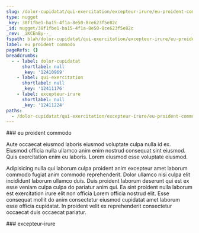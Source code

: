 ```yaml
---
slug: /dolor-cupidatat/qui-exercitation/excepteur-irure/eu-proident-commodo
type: nugget
_key: 38f1fbe1-ba15-4f1a-8e50-8ce623f5e82c
_id: nugget/38f1fbe1-ba15-4f1a-8e50-8ce623f5e82c
_rev: _iKCEnBy--_
fspath: blah/dolor-cupidatat/qui-exercitation/excepteur-irure/eu-proident-commodo.md
label: eu proident commodo
pageRefs: {}
breadcrumbs:
  - - label: dolor-cupidatat
      shortlabel: null
      _key: '12410969'
    - label: qui-exercitation
      shortlabel: null
      _key: '12411176'
    - label: excepteur-irure
      shortlabel: null
      _key: '12411224'
paths:
  - /dolor-cupidatat/qui-exercitation/excepteur-irure/eu-proident-commodo
---
```


<NuggetArea>
<Nugget slug="/dolor-cupidatat/qui-exercitation/excepteur-irure/eu-proident-commodo" type="nugget" _key="38f1fbe1-ba15-4f1a-8e50-8ce623f5e82c" _id="nugget/38f1fbe1-ba15-4f1a-8e50-8ce623f5e82c" _rev="_iKCEnBy--_" fspath="blah/dolor-cupidatat/qui-exercitation/excepteur-irure/eu-proident-commodo.md" label="eu proident commodo" paths="/dolor-cupidatat/qui-exercitation/excepteur-irure/eu-proident-commodo">
<NuggetBody>
### eu proident commodo

Aute occaecat eiusmod laboris eiusmod voluptate culpa nulla id ex. Eiusmod officia nulla ullamco anim enim nostrud consequat sint eiusmod. Quis exercitation enim eu laboris. Lorem eiusmod esse voluptate eiusmod.

Adipisicing nulla qui laborum culpa proident anim excepteur amet laborum commodo fugiat anim commodo reprehenderit. Dolor ullamco nisi culpa elit incididunt laborum ullamco duis. Duis proident laborum deserunt qui est ex esse veniam culpa culpa do pariatur anim qui. Ea sint proident nulla laborum est exercitation irure elit non officia Lorem officia nostrud elit. Esse consequat mollit do anim consectetur eiusmod cupidatat amet laborum esse officia cupidatat. In proident velit ex reprehenderit consectetur occaecat duis occaecat pariatur.

</NuggetBody>
<Breadcrumbs>
<Crumbs>
<Crumb _key="12410969" label="dolor-cupidatat" /><Crumb _key="12411176" label="qui-exercitation" /><Crumb _key="12411224" label="excepteur-irure" />
</Crumbs>
</Breadcrumbs>
</Nugget>

<NuggetsInbound>
</NuggetsInbound>
<NuggetsOutbound>
</NuggetsOutbound>
</NuggetArea>
<PassagesInbound>
<Passage direction="inbound" type="passage" _key="12411224" _id="passage/12411224" _rev="_iKCEnBy---" label="excepteur-irure" passage="excepteur-irure" fspath="blah/dolor-cupidatat/qui-exercitation/excepteur-irure" paths="/dolor-cupidatat/qui-exercitation/excepteur-irure" slug="/dolor-cupidatat/qui-exercitation/excepteur-irure">
<NuggetBody>
### excepteur-irure

</NuggetBody>
<Breadcrumbs>
<Crumbs>
<Crumb _key="12410969" label="dolor-cupidatat" /><Crumb _key="12411176" label="qui-exercitation" />
</Crumbs>
</Breadcrumbs>
</Passage>

</PassagesInbound>
<PassagesOutbound>
</PassagesOutbound>
